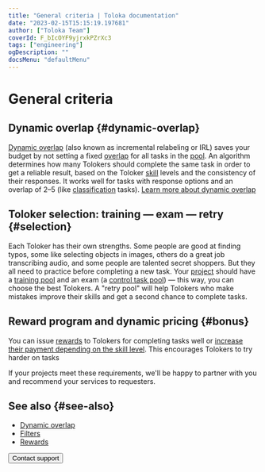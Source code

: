 ```yaml
---
title: "General criteria | Toloka documentation"
date: "2023-02-15T15:15:19.197681"
author: ["Toloka Team"]
coverId: F_bIcOYF9yjrxkPZrXc3
tags: ["engineering"]
ogDescription: ""
docsMenu: "defaultMenu"
---
```



# General criteria

## Dynamic overlap {#dynamic-overlap}

[Dynamic overlap](/docs/glossary#dynamic-overlap) (also known as incremental relabeling or IRL) saves your budget by not setting a fixed [overlap](/docs/glossary#overlap) for all tasks in the [pool](/docs/glossary#pool). An algorithm determines how many Tolokers should complete the same task in order to get a reliable result, based on the Toloker [skill](/docs/glossary#skill) levels and the consistency of their responses. It works well for tasks with response options and an overlap of 2–5 (like [classification](/docs/tutorials/image-classification) tasks). [Learn more about dynamic overlap](/docs/guide/dynamic-overlap)

## Toloker selection: training — exam — retry {#selection}

Each Toloker has their own strengths. Some people are good at finding typos, some like selecting objects in images, others do a great job transcribing audio, and some people are talented secret shoppers. But they all need to practice before completing a new task. Your [project](/docs/glossary#project) should have a [training pool](/docs/guide/train) and an exam (a [control task pool](/docs/guide/pool)) — this way, you can choose the best Tolokers. A "retry pool" will help Tolokers who make mistakes improve their skills and get a second chance to complete tasks.

## Reward program and dynamic pricing {#bonus}

You can issue [rewards](/docs/guide/bonus) to Tolokers for completing tasks well or [increase their payment depending on the skill level](/docs/guide/dynamic-pricing). This encourages Tolokers to try harder on tasks

If your projects meet these requirements, we'll be happy to partner with you and recommend your services to requesters.

## See also {#see-also}

- [Dynamic overlap](/docs/guide/dynamic-overlap)
- [Filters](/docs/guide/filters)
- [Rewards](/docs/guide/bonus)

<Button themeColor="light" view="default" size="l" type="link" url="/docs/guide/troubleshooting/support?form-source=guide-additionals-q">Contact support</Button>
